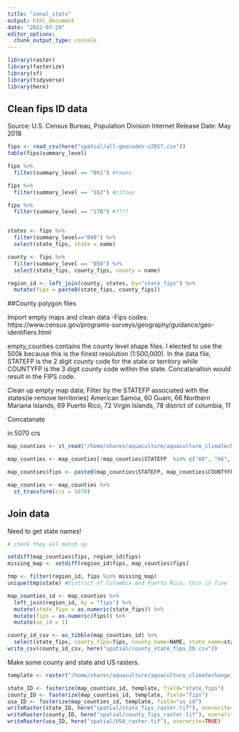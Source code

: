 ```yaml
---
title: "zonal_stats"
output: html_document
date: "2022-07-29"
editor_options: 
  chunk_output_type: console
---
```


```r

library(raster)
library(fasterize)
library(sf)
library(tidyverse)
library(here)

```

## Clean fips ID data
Source: U.S. Census Bureau, Population Division	
Internet Release Date: May 2018	
```r
fips <- read_csv(here("spatial/all-geocodes-v2017.csv"))
table(fips$summary_level)

fips %>%
  filter(summary_level == "061") #towns

fips %>%
  filter(summary_level == "162") #cities

fips %>%
  filter(summary_level == "170") #????


states <- fips %>%
  filter(summary_level=="040") %>%
  select(state_fips, state = name)

county <- fips %>%
  filter(summary_level == "050") %>%
  select(state_fips, county_fips, county = name)

region_id <- left_join(county, states, by="state_fips") %>%
  mutate(fips = paste0(state_fips, county_fips))
```

##County polygon files

Import empty maps and clean data
-Fips codes: https://www.census.gov/programs-surveys/geography/guidance/geo-identifiers.html

empty_counties contains the county level shape files. I elected to use the 500k because this is the finest resolution (1:500,000). 
In the data file, STATEFP is the 2 digit county code for the state or territory while COUNTYFP is the 3 digit county code within the state. Concatanation would result in the FIPS code. 

Clean up empty map data; Filter by the STATEFP associated with the states(ie remove territories)
  American Samoa,	60
  Guam,	66
  Northern Mariana Islands,	69
  Puerto Rico,	72
  Virgin Islands,	78
  district of columbia, 11

Concatanate

in 5070 crs

```r

map_counties <- st_read("/home/shares/aquaculture/aquaculture_climatechange_usa/empty_maps/cb_2018_us_county_500k/cb_2018_us_county_500k.shp")

map_counties <- map_counties[!map_counties$STATEFP  %in% c("60", "66", "69", "72", "78", "11" ),]

map_counties$fips <- paste0(map_counties$STATEFP, map_counties$COUNTYFP)

map_counties <- map_counties %>%
  st_transform(crs = 5070)

```

## Join data
Need to get state names!

```r
# check they all match up

setdiff(map_counties$fips, region_id$fips)
missing_map <- setdiff(region_id$fips, map_counties$fips)

tmp <- filter(region_id, fips %in% missing_map)
unique(tmp$state) #District of Colombia and Puerto Rico, this is fine

map_counties_id <- map_counties %>%
  left_join(region_id, by = "fips") %>%
  mutate(state_fips = as.numeric(state_fips)) %>%
  mutate(fips = as.numeric(fips)) %>%
  mutate(us_id = 1)

county_id_csv <- as_tibble(map_counties_id) %>%
  select(state_fips, county_fips=fips, county_name=NAME, state_name=state, area_land=ALAND, area_water=AWATER)
write_csv(county_id_csv, here("spatial/county_state_fips_ID.csv"))

```


Make some county and state and US rasters.
```r
template <- raster("/home/shares/aquaculture/aquaculture_climatechange_usa/prep_data/freshwater/mapping_aquaculture/aquaculture_location.tif")

state_ID <- fasterize(map_counties_id, template, field="state_fips")
county_ID <- fasterize(map_counties_id, template, field="fips")
usa_ID <- fasterize(map_counties_id, template, field="us_id")
writeRaster(state_ID, here("spatial/state_fips_raster.tif"), overwrite=TRUE)
writeRaster(county_ID, here("spatial/county_fips_raster.tif"), overwrite=TRUE)
writeRaster(usa_ID, here("spatial/USA_raster.tif"), overwrite=TRUE)
```